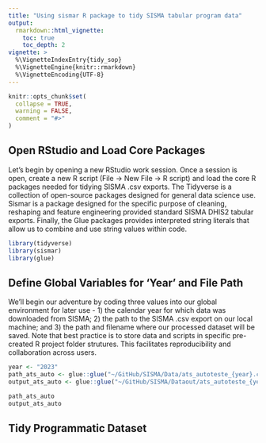 ```yaml
---
title: "Using sismar R package to tidy SISMA tabular program data"
output:
  rmarkdown::html_vignette:
    toc: true
    toc_depth: 2
vignette: >
  %\VignetteIndexEntry{tidy_sop}
  %\VignetteEngine{knitr::rmarkdown}
  %\VignetteEncoding{UTF-8}
---
```


```r
knitr::opts_chunk$set(
  collapse = TRUE,
  warning = FALSE,
  comment = "#>"
)
```

## Open RStudio and Load Core Packages

Let's begin by opening a new RStudio work session.  Once a session is open, create a new R script (File -> New File -> R script) and load the core R packages needed for tidying SISMA .csv exports. The Tidyverse is a collection of open-source packages designed for general data science use. Sismar is a package designed for the specific purpose of cleaning, reshaping and feature engineering provided standard SISMA DHIS2 tabular exports. Finally, the Glue packages provides interpreted string literals that allow us to combine and use string values within code.

```r
library(tidyverse)
library(sismar)
library(glue)
```

## Define Global Variables for 'Year' and File Path

We'll begin our adventure by coding three values into our global environment for later use - 1) the calendar year for which data was downloaded from SISMA; 2) the path to the SISMA .csv export on our local machine; and 3) the path and filename where our processed dataset will be saved. Note that best practice is to store data and scripts in specific pre-created R project folder strutures.  This facilitates reproducibility and collaboration across users.   

```r
year <- "2023"
path_ats_auto <- glue::glue("~/GitHub/SISMA/Data/ats_autoteste_{year}.csv")
output_ats_auto <- glue::glue("~/GitHub/SISMA/Dataout/ats_autoteste_{year}.csv")

path_ats_auto
output_ats_auto
```


## Tidy Programmatic Dataset
```r

```

